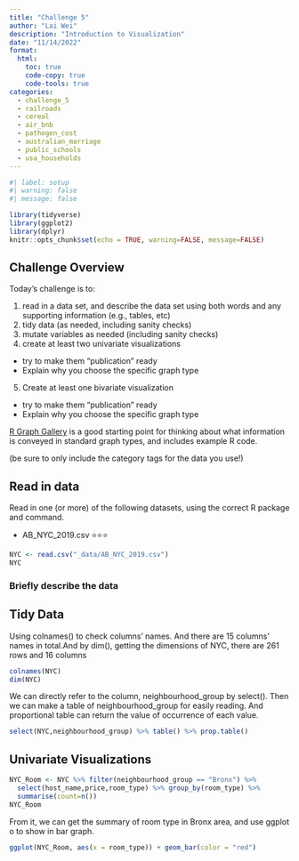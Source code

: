 ```yaml
---
title: "Challenge 5"
author: "Lai Wei"
description: "Introduction to Visualization"
date: "11/14/2022"
format:
  html:
    toc: true
    code-copy: true
    code-tools: true
categories:
  - challenge_5
  - railroads
  - cereal
  - air_bnb
  - pathogen_cost
  - australian_marriage
  - public_schools
  - usa_households
---
```


```r
#| label: setup
#| warning: false
#| message: false

library(tidyverse)
library(ggplot2)
library(dplyr)
knitr::opts_chunk$set(echo = TRUE, warning=FALSE, message=FALSE)
```

## Challenge Overview

Today's challenge is to:

1)  read in a data set, and describe the data set using both words and any supporting information (e.g., tables, etc)
2)  tidy data (as needed, including sanity checks)
3)  mutate variables as needed (including sanity checks)
4)  create at least two univariate visualizations
   - try to make them "publication" ready
   - Explain why you choose the specific graph type
5)  Create at least one bivariate visualization
   - try to make them "publication" ready
   - Explain why you choose the specific graph type

[R Graph Gallery](https://r-graph-gallery.com/) is a good starting point for thinking about what information is conveyed in standard graph types, and includes example R code.

(be sure to only include the category tags for the data you use!)

## Read in data

Read in one (or more) of the following datasets, using the correct R package and command.

-   AB_NYC_2019.csv ⭐⭐⭐


```r
NYC <- read.csv("_data/AB_NYC_2019.csv") 
NYC
```

### Briefly describe the data

## Tidy Data 

Using colnames() to check columns' names. And there are 15 columns' names in total.And by dim(), getting the dimensions of NYC, there are 261 rows and 16 columns 

```r
colnames(NYC)
dim(NYC)
```
We can directly refer to the column, neighbourhood_group by select(). Then we can make a table of neighbourhood_group for easily reading. And proportional table can return the value of occurrence of each value. 

```r
select(NYC,neighbourhood_group) %>% table() %>% prop.table() 
``` 

## Univariate Visualizations
```r
NYC_Room <- NYC %>% filter(neighbourhood_group == "Bronx") %>%  
  select(host_name,price,room_type) %>% group_by(room_type) %>% 
  summarise(count=n())
NYC_Room
```
From it, we can get the summary of room type in Bronx area, and use ggplot o to show in bar graph. 

```r
ggplot(NYC_Room, aes(x = room_type)) + geom_bar(color = "red")
```

